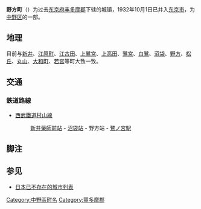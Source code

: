 {{日本町村 (廢除)
|自治體名=野方
|町村=町|
町村章=|
日文原名=野方町|
平假名=のがたまち|
羅馬字拼音=Nogata-machi|
都道府縣=东京都|
廢除時間=1932年10月1日| 
廢除理由=[[编入合并|编入合并]]| 
廢除時處置=[[中野町|中野町]]、'''野方町''' → [[东京市|东京市]][[中野区|中野区]]|
現在自治體=中野区|
支廳=|
郡=丰多摩郡|
編號=|
面積=|
邊界未定=|
人口=52760|
統計時間=1931年12月31日|
自治體=[[丰多摩郡|丰多摩郡]]中野町、[[落合町|落合町]]、[[代代幡町|代代幡町]]、[[杉并町|杉并町]]、[[井荻町|井荻町]]、[[北丰岛郡|北丰岛郡]][[石神井村|石神井村]]、[[上练马村|上练马村]]、[[中新井村|中新井村]]、[[上板桥村|上板桥村]]、[[长崎町|长崎町]]|
樹=|
花=|
鳥=|
其他象徵物=|
其他象徵=|
郵遞區號=|
所在地=丰多摩郡野方町|
電話號碼=|
外部連結=|
經度=东经139度39分12秒|
緯度=北纬35度43分6秒|
地圖=|
註記=|
}}

'''野方町'''（{{jpn|j=野方町|hg=のがたまち|rm=Nogata machi|f=y}}）为过去[[东京府|东京府]][[丰多摩郡|丰多摩郡]]下辖的城镇，1932年10月1日已并入[[东京市|东京市]]，为[[中野区|中野区]]的一部。

== 地理 ==
目前与[[新井_(中野区)|新井]]、[[江原町_(中野區)|江原町]]、[[江古田|江古田]]、[[上鷺宮|上鷺宮]]、[[上高田|上高田]]、[[鷺宮|鷺宮]]、[[白鷺_(中野区)|白鷺]]、[[沼袋|沼袋]]、[[野方|野方]]、[[松丘_(中野区)|松丘]]、[[丸山_(中野区)|丸山]]、[[大和町_(中野区)|大和町]]、[[若宮_(中野区)|若宮]]等町大致一致。

== 交通 ==
=== 鉄道路線 ===
* [[西武鐵道|西武鐵道]][[西武新宿線|村山線]]
*: [[新井藥師前站|新井藥師前站]] - [[沼袋站|沼袋站]] - 野方站 - [[鷺之宮站_(東京都)|鷺ノ宮駅]]

== 脚注 ==

{{Reflist}}

== 参见 ==
* [[日本已不存在的城市列表|日本已不存在的城市列表]]

[[Category:中野區町名|Category:中野區町名]]
[[Category:豐多摩郡|Category:豐多摩郡]]